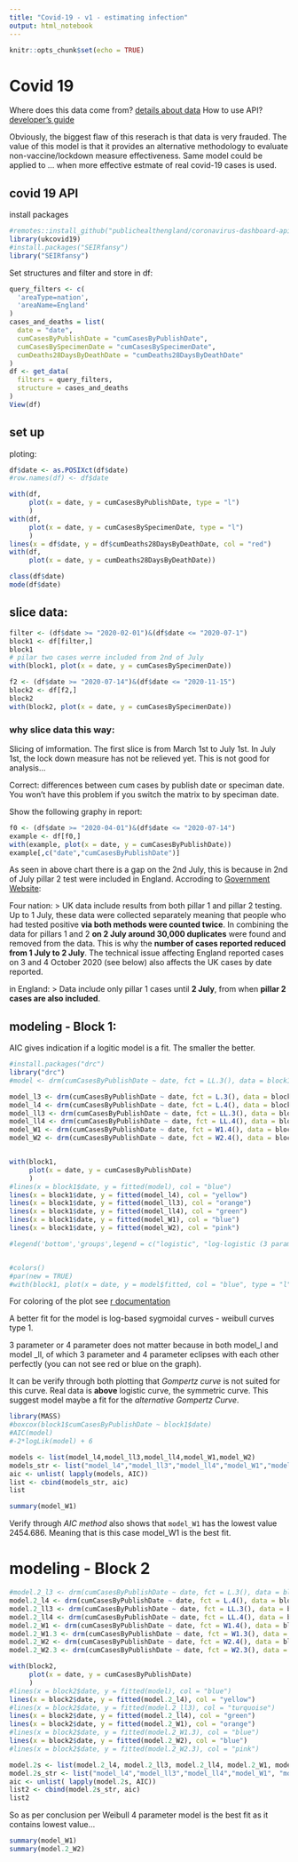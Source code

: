 ```yaml
---
title: "Covid-19 - v1 - estimating infection"
output: html_notebook
---
```


```r
knitr::opts_chunk$set(echo = TRUE)
```

# Covid 19 
Where does this data come from? [details about data](https://coronavirus.data.gov.uk/details/about-data)
How to use API? 
[developer's guide](https://coronavirus.data.gov.uk/details/developers-guide#params-filters)


Obviously, the biggest flaw of this reserach is that data is very frauded. The value of this model is that it provides an alternative methodology to evaluate non-vaccine/lockdown measure effectiveness. Same model could be applied to ... when more effective estmate of real covid-19 cases is used. 

## covid 19 API 
install packages
```r
#remotes::install_github("publichealthengland/coronavirus-dashboard-api-R-sdk")
library(ukcovid19)
#install.packages("SEIRfansy")
library("SEIRfansy")

```
Set structures and filter and store in df:
```r
query_filters <- c(
  'areaType=nation',
  'areaName=England'
)
cases_and_deaths = list(
  date = "date",
  cumCasesByPublishDate = "cumCasesByPublishDate",
  cumCasesBySpecimenDate = "cumCasesBySpecimenDate",
  cumDeaths28DaysByDeathDate = "cumDeaths28DaysByDeathDate"
)
df <- get_data(
  filters = query_filters, 
  structure = cases_and_deaths
)
View(df)
```

## set up 
ploting:
```r
df$date <- as.POSIXct(df$date)
#row.names(df) <- df$date

with(df, 
     plot(x = date, y = cumCasesByPublishDate, type = "l")
     )
with(df, 
     plot(x = date, y = cumCasesBySpecimenDate, type = "l")
     )
lines(x = df$date, y = df$cumDeaths28DaysByDeathDate, col = "red")
with(df,
     plot(x = date, y = cumDeaths28DaysByDeathDate))

class(df$date)
mode(df$date)

```
## slice data:
```r
filter <- (df$date >= "2020-02-01")&(df$date <= "2020-07-1")
block1 <- df[filter,]
block1
# pilar two cases werre included from 2nd of July
with(block1, plot(x = date, y = cumCasesBySpecimenDate))

f2 <- (df$date >= "2020-07-14")&(df$date <= "2020-11-15")
block2 <- df[f2,]
block2
with(block2, plot(x = date, y = cumCasesBySpecimenDate))

```
### why slice data this way:
Slicing of imformation. The first slice is from March 1st to July 1st. In July 1st, the lock down measure has not be relieved yet. This is not good for analysis... 

Correct: differences between cum cases by publish date or speciman date. You won't have this problem if you switch the matrix to by speciman date. 

Show the following graphy in report: 
```r
f0 <- (df$date >= "2020-04-01")&(df$date <= "2020-07-14")
example <- df[f0,]
with(example, plot(x = date, y = cumCasesByPublishDate))
example[,c("date","cumCasesByPublishDate")]
```
As seen in above chart there is a gap on the 2nd July, this is because in 2nd of July pillar 2 test were included in England. Accroding to [Government Website](https://coronavirus.data.gov.uk/details/about-data#new-year-2021-schedule):

Four nation:
> UK data include results from both pillar 1 and pillar 2 testing. Up to 1 July, these data were collected separately meaning that people who had tested positive **via both methods were counted twice**. In combining the data for pillars 1 and 2 **on 2 July around 30,000 duplicates** were found and removed from the data. This is why the **number of cases reported reduced from 1 July to 2 July**. The technical issue affecting England reported cases on 3 and 4 October 2020 (see below) also affects the UK cases by date reported.

in England:
> Data include only pillar 1 cases until **2 July**, from when **pillar 2 cases are also included**.

## modeling - Block 1:
AIC gives indication if a logitic model is a fit. The smaller the better. 
```r
#install.packages("drc")
library("drc")
#model <- drm(cumCasesByPublishDate ~ date, fct = LL.3(), data = block1)

model_l3 <- drm(cumCasesByPublishDate ~ date, fct = L.3(), data = block1)
model_l4 <- drm(cumCasesByPublishDate ~ date, fct = L.4(), data = block1)
model_ll3 <- drm(cumCasesByPublishDate ~ date, fct = LL.3(), data = block1)
model_ll4 <- drm(cumCasesByPublishDate ~ date, fct = LL.4(), data = block1)
model_W1 <- drm(cumCasesByPublishDate ~ date, fct = W1.4(), data = block1)
model_W2 <- drm(cumCasesByPublishDate ~ date, fct = W2.4(), data = block1)


with(block1, 
     plot(x = date, y = cumCasesByPublishDate)
     )
#lines(x = block1$date, y = fitted(model), col = "blue")
lines(x = block1$date, y = fitted(model_l4), col = "yellow")
lines(x = block1$date, y = fitted(model_ll3), col = "orange")
lines(x = block1$date, y = fitted(model_ll4), col = "green")
lines(x = block1$date, y = fitted(model_W1), col = "blue")
lines(x = block1$date, y = fitted(model_W2), col = "pink")

#legend('bottom','groups',legend = c("logistic", "log-logistic (3 parameter)","log-logistic (4 parameter)", "type 1 Weibull", "type 2 Weibull"),ty = c(1,1), col = c("yellow", "blue", "green", "purple", "pink"))


#colors()
#par(new = TRUE)
#with(block1, plot(x = date, y = model$fitted, col = "blue", type = "l"))
```
For coloring of the plot see [r documentation](https://www.rdocumentation.org/packages/graphics/versions/3.6.2/topics/par)

A better fit for the model is log-based sygmoidal curves - weibull curves type 1.

3 parameter or 4 parameter does not matter because in both model_l and model _ll, of which 3 parameter and 4 parameter eclipses with each other perfectly (you can not see red or blue on the graph). 

It can be verify through both plotting that *Gompertz curve* is not suited for this curve. Real data is **above** logistic curve, the symmetric curve. This suggest model maybe a fit for the *alternative Gompertz Curve*. 

```r
library(MASS)
#boxcox(block1$cumCasesByPublishDate ~ block1$date)
#AIC(model)
#-2*logLik(model) + 6

models <- list(model_l4,model_ll3,model_ll4,model_W1,model_W2)
models_str <- list("model_l4","model_ll3","model_ll4","model_W1","model_W2")
aic <- unlist( lapply(models, AIC))
list <- cbind(models_str, aic)
list

summary(model_W1)
```
Verify through *AIC method* also shows that `model_W1` has the lowest value 2454.686. Meaning that is this case model_W1 is the best fit.  


# modeling - Block 2
```r
#model.2_l3 <- drm(cumCasesByPublishDate ~ date, fct = L.3(), data = block2)
model.2_l4 <- drm(cumCasesByPublishDate ~ date, fct = L.4(), data = block2)
model.2_ll3 <- drm(cumCasesByPublishDate ~ date, fct = LL.3(), data = block2)
model.2_ll4 <- drm(cumCasesByPublishDate ~ date, fct = LL.4(), data = block2)
model.2_W1 <- drm(cumCasesByPublishDate ~ date, fct = W1.4(), data = block2)
model.2_W1.3 <- drm(cumCasesByPublishDate ~ date, fct = W1.3(), data = block2)
model.2_W2 <- drm(cumCasesByPublishDate ~ date, fct = W2.4(), data = block2)
model.2_W2.3 <- drm(cumCasesByPublishDate ~ date, fct = W2.3(), data = block2)

with(block2, 
     plot(x = date, y = cumCasesByPublishDate)
     )
#lines(x = block2$date, y = fitted(model), col = "blue")
lines(x = block2$date, y = fitted(model.2_l4), col = "yellow")
#lines(x = block2$date, y = fitted(model.2_ll3), col = "turquoise")
lines(x = block2$date, y = fitted(model.2_ll4), col = "green")
lines(x = block2$date, y = fitted(model.2_W1), col = "orange")
#lines(x = block2$date, y = fitted(model.2_W1.3), col = "blue")
lines(x = block2$date, y = fitted(model.2_W2), col = "blue")
#lines(x = block2$date, y = fitted(model.2_W2.3), col = "pink")

```
```R
model.2s <- list(model.2_l4, model.2_ll3, model.2_ll4, model.2_W1, model.2_W1.3, model.2_W2, model.2_W2.3)
model.2s_str <- list("model_l4","model_ll3","model_ll4","model_W1", "model_W1.3", "model_W2", "model_W2.3")
aic <- unlist( lapply(model.2s, AIC))
list2 <- cbind(model.2s_str, aic)
list2
```
So as per conclusion per Weibull 4 parameter model is the best fit as it contains lowest value...



```r
summary(model_W1)
summary(model.2_W2)

```
